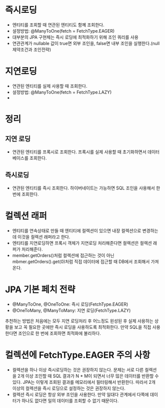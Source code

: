 # 즉시로딩
- 엔티티를 조회할 때 연관된 엔티티도 함꼐 조회한다.
- 설정방법: @ManyToOne(fetch = FetchType.EAGER)
- 대부분의 JPA 구현체는 즉시 로딩에 최적화하기 위해 조인 쿼리를 사용
- 연관관계가 nullable 값이 true면 외부 조인을, false면 내부 조인을 실행한다.(null 제약조건과 조인전략)

# 지연로딩
- 연관된 엔티티를 실제 사용할 때 조회한다.
- 설정방법: @ManyToOne(fetch = FetchType.LAZY)
- 

# 정리

## 지연 로딩
- 연관된 엔티티를 프록시로 조회한다. 프록시를 실제 사용할 때 초기화하면서 데이터베이스를 조회한다.

## 즉시로딩
- 연관된 엔티티를 즉시 조회한다. 하이버네이트는 가능하면 SQL 조인을 사용해서 한 번에 조회한다.

# 컬렉션 래퍼
- 엔티티를 연속상태로 만들 때 엔티티에 컬렉션이 있으면 내장 컬렉션으로 변경하는데 이것을 컬렉션 래퍼라고 한다.
- 엔티티를 지연로딩하면 프록시 객체가 지연로딩 처리해준다면 컬렉션은 컬렉션 래퍼가 처리해준다.
- member.getOrders()처럼 컬렉션에 접근하는 것이 아닌 mbmer.getOrders().get(0)처럼 직접 데이터에 접근할 때 DB에서 조회해서 가져온다.

# JPA 기본 페치 전략
- @ManyToOne, @OneToOne: 즉시 로딩(FetchType.EAGER)
- @OneToMany, @ManyToMany: 지연 로딩(FetchType.LAZY)

추천하는 방법은 처음에는 모두 지연 로딩처리 후 어느정도 왼성된 후 실제 사용하는 상황을 보고 꼭 필요한 곳에만 즉시 로딩을 사용하도록 최적화한다.
만약 SQL을 직접 사용한다면 조인으로 한 번에 조회하면 최적화에 불리하다.

# 컬렉션에 FetchType.EAGER 주의 사항
- 컬렉션을 하나 이상 즉시로딩하는 것은 권장하지 않는다. 문제는 서로 다른 컬렉션을 2개 이상 조인할 때 SQL 결과가 N * M이 되면서 너무 많은 데이터를 반환할 수 있다. JPA는 이렇게 조회된 결과를 메모리에서 필터링해서 반환한다. 따라서 2개 이상의 컬렉션을 즉시 로딩으로 설정하는 것은 권장하지 않는다.
- 컬렉션 즉시 로딩은 항상 외부 조인을 사용한다. 만약 일대다 관계에서 다쪽에 데이터가 하나도 없다면 일의 데이터를 조회할 수 없기 때문이다.